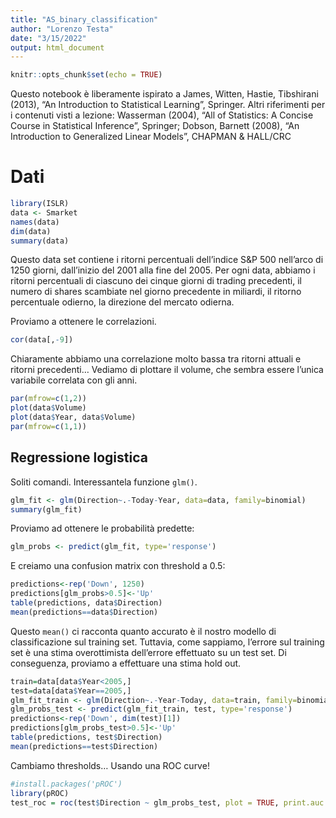 ```yaml
---
title: "AS_binary_classification"
author: "Lorenzo Testa"
date: "3/15/2022"
output: html_document
---
```


```r
knitr::opts_chunk$set(echo = TRUE)
```

Questo notebook è liberamente ispirato a James, Witten, Hastie, Tibshirani (2013), "An Introduction to Statistical Learning", Springer. Altri riferimenti per i contenuti visti a lezione: Wasserman (2004), "All of Statistics: A Concise Course in Statistical Inference", Springer; Dobson, Barnett (2008), "An Introduction to Generalized Linear Models", CHAPMAN & HALL/CRC

# Dati

```r
library(ISLR)
data <- Smarket
names(data)
dim(data)
summary(data)
```

Questo data set contiene i ritorni percentuali dell'indice S&P 500 nell'arco di 1250 giorni, dall'inizio del 2001 alla fine del 2005. Per ogni data, abbiamo i ritorni percentuali di ciascuno dei cinque giorni di trading precedenti, il numero di shares scambiate nel giorno precedente in miliardi, il ritorno percentuale odierno, la direzione del mercato odierna.

Proviamo a ottenere le correlazioni.
```r
cor(data[,-9])
```

Chiaramente abbiamo una correlazione molto bassa tra ritorni attuali e ritorni precedenti... Vediamo di plottare il volume, che sembra essere l'unica variabile correlata con gli anni. 
```r
par(mfrow=c(1,2))
plot(data$Volume)
plot(data$Year, data$Volume)
par(mfrow=c(1,1))
```

## Regressione logistica
Soliti comandi. Interessantela funzione `glm()`.
```r
glm_fit <- glm(Direction~.-Today-Year, data=data, family=binomial)
summary(glm_fit)
```

Proviamo ad ottenere le probabilità predette:
```r
glm_probs <- predict(glm_fit, type='response')
```

E creiamo una confusion matrix con threshold a 0.5:
```r
predictions<-rep('Down', 1250)
predictions[glm_probs>0.5]<-'Up'
table(predictions, data$Direction)
mean(predictions==data$Direction)
```
Questo `mean()` ci racconta quanto accurato è il nostro modello di classificazione sul training set. Tuttavia, come sappiamo, l'errore sul training set è una stima overottimista dell'errore effettuato su un test set. Di conseguenza, proviamo a effettuare una stima hold out. 

```r
train=data[data$Year<2005,]
test=data[data$Year==2005,]
glm_fit_train <- glm(Direction~.-Year-Today, data=train, family=binomial)
glm_probs_test <- predict(glm_fit_train, test, type='response')
predictions<-rep('Down', dim(test)[1])
predictions[glm_probs_test>0.5]<-'Up'
table(predictions, test$Direction)
mean(predictions==test$Direction)
```

Cambiamo thresholds... Usando una ROC curve!
```r
#install.packages('pROC')
library(pROC)
test_roc = roc(test$Direction ~ glm_probs_test, plot = TRUE, print.auc = TRUE)
```



